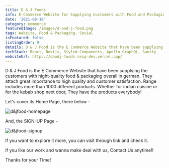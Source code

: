 ```yaml
---
title: D & J Foods
info: E-Commerce Website for Supplying Customers with Food and Packaging
date: '2021-08-18'
category: eommerce
featuredImage: /images/d-and-j-food.png
tags: Website, Food & Packaging, Social
isFeatured: false
listingOrder: 9
details: D & J Food is the E Commerce Website that have been supplying the customers with hight-quality food & packaging overall in german, provided with its website on internet.
techStack: React, Nextjs, Styled-Components, Apollo GraphQL, Sanity
websiteUrl: https://dandj-foods-zeiq-dev.vercel.app/
---
```


D & J Food is the E Commerce Website that have been supplying the customers with hight-quality food & packaging overall in german.
They attach great importance to high quality and customer satisfaction. Range includes more than 1000 different products. Whether for indian cuisine or for the kebab shop next door, They have the products everybody!

Let's cover its Home Page, there below -

![d&jfood-homepage](../images/d&jfood-homepage.jpeg)

And, the SIGN-UP Page -

![d&jfood-signup](../images/d&jfood-signup.jpeg)

If you want to explore it more, you can visit through link and check it.

If you like our work and wanna make deal with us, Contact Us anytime!!

Thanks for your Time!
